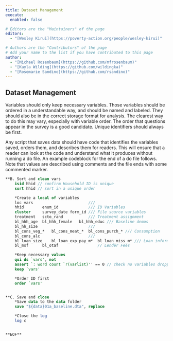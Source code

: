 ```yaml
---
title: Dataset Management
execute: 
  enabled: false

# Editors are the "Maintainers" of the page
editors:
  - "[Wesley Kirui](https://poverty-action.org/people/wesley-kirui)"

# Authors are the "Contributors" of the page
# Add your name to the list if you have contributed to this page
author:
  - "[Michael Rosenbaum](https://github.com/mfrosenbaum)"
  - "[Kayla Wilding](https://github.com/wildingka)"
  - "[Rosemarie Sandino](https://github.com/rsandino)"
---
```



## Dataset Management

Variables should only keep necessary variables. Those variables should be ordered in a understandable way, and should be named and labeled. They should also be in the correct storage format for analysis. The clearest way to do this may vary, especially with variable order. The order that questions appear in the survey is a good candidate. Unique identifiers should always be first.

Any script that saves data should have code that identifies the variables saved, orders them, and describes them for readers. This will ensure that a reader can look at the code and understand what it produces without running a do file. An example codeblock for the end of a do file follows. Note that values are described using comments and the file ends with some commented marker.

```stata
**B. Sort and clean vars
	isid hhid // confirm Household ID is unique
	sort hhid // sort in a unique order

	*Create a local of variables
	loc vars						///
	hhid		enum_id				/// ID Variables
	cluster		survey_date	form_id	/// File source variables
	treatment	scto_rand			/// Treatment assignment 
	bl_hhh_age	bl_hhh_female	bl_hhh_educ	/// Baseline demos
	bl_hh_size						/// 
	bl_cons_veg_*	bl_cons_meat_*	bl_cons_purch_*	/// Consumption
	bl_cons_alc						/// 
	bl_loan_size	bl_loan_exp_pay_m*	bl_loan_miss_m*	/// Loan information
	bl_msf		bl_otaf					// Lender Fees

	*Keep necessary values
	qui ds `vars', not
	assert `: word count `r(varlist)'' == 0 // check no variables dropped
	keep `vars'

	*Order ID first
	order `vars'


**C. Save and close
	*Save data to the data folder
	save "${data}01a_baseline.dta", replace

	*Close the log
	log c


**EOF**  
  
```